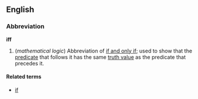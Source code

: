 ==English==
===Abbreviation===
'''iff'''

# (''mathematical logic'') Abbreviation of [[if and only if]]; used to show that the [[predicate]] that follows it has the same [[truth value]] as the predicate that precedes it.

====Related terms====
*[[if]]
